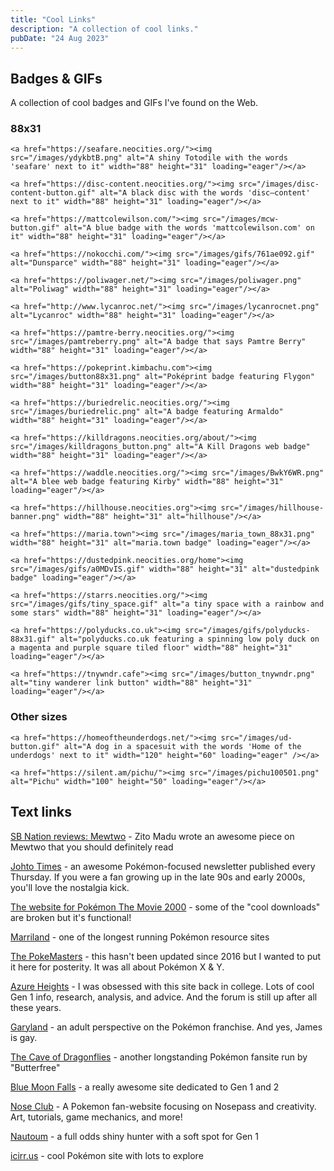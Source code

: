 ```yaml
---
title: "Cool Links"
description: "A collection of cool links."
pubDate: "24 Aug 2023"
---
```


## Badges & GIFs

A collection of cool badges and GIFs I've found on the Web.

### 88x31

<section class="badges">

	<a href="https://seafare.neocities.org/"><img src="/images/ydykbtB.png" alt="A shiny Totodile with the words 'seafare' next to it" width="88" height="31" loading="eager"/></a>

	<a href="https://disc-content.neocities.org/"><img src="/images/disc-content-button.gif" alt="A black disc with the words 'disc—content' next to it" width="88" height="31" loading="eager"/></a>

	<a href="https://mattcolewilson.com/"><img src="/images/mcw-button.gif" alt="A blue badge with the words 'mattcolewilson.com' on it" width="88" height="31" loading="eager"/></a>

	<a href="https://nokocchi.com/"><img src="/images/gifs/761ae092.gif" alt="Dunsparce" width="88" height="31" loading="eager"/></a>

	<a href="https://poliwager.net/"><img src="/images/poliwager.png" alt="Poliwag" width="88" height="31" loading="eager"/></a>

	<a href="http://www.lycanroc.net/"><img src="/images/lycanrocnet.png" alt="Lycanroc" width="88" height="31" loading="eager"/></a>

	<a href="https://pamtre-berry.neocities.org/"><img src="/images/pamtreberry.png" alt="A badge that says Pamtre Berry" width="88" height="31" loading="eager"/></a>

	<a href="https://pokeprint.kimbachu.com"><img src="/images/button88x31.png" alt="Poképrint badge featuring Flygon" width="88" height="31" loading="eager"/></a>

	<a href="https://buriedrelic.neocities.org/"><img src="/images/buriedrelic.png" alt="A badge featuring Armaldo" width="88" height="31" loading="eager"/></a>

	<a href="https://killdragons.neocities.org/about/"><img src="/images/killdragons_button.png" alt="A Kill Dragons web badge" width="88" height="31" loading="eager"/></a>

	<a href="https://waddle.neocities.org/"><img src="/images/BwkY6WR.png" alt="A blee web badge featuring Kirby" width="88" height="31" loading="eager"/></a>

	<a href="https://hillhouse.neocities.org"><img src="/images/hillhouse-banner.png" width="88" height="31" alt="hillhouse"/></a>

	<a href="https://maria.town"><img src="/images/maria_town_88x31.png" width="88" height="31" alt="maria.town badge" loading="eager"/></a>

	<a href="https://dustedpink.neocities.org/home"><img src="/images/gifs/a0MDvIS.gif" width="88" height="31" alt="dustedpink badge" loading="eager"/></a>

	<a href="https://starrs.neocities.org/"><img src="/images/gifs/tiny_space.gif" alt="a tiny space with a rainbow and some stars" width="88" height="31" loading="eager"/></a>

	<a href="https://polyducks.co.uk"><img src="/images/gifs/polyducks-88x31.gif" alt="polyducks.co.uk featuring a spinning low poly duck on a magenta and purple square tiled floor" width="88" height="31" loading="eager"/></a>

	<a href="https://tnywndr.cafe"><img src="/images/button_tnywndr.png" alt="tiny wanderer link button" width="88" height="31" loading="eager"/></a>
</section>

### Other sizes

<section class="badges">

	<a href="https://homeoftheunderdogs.net/"><img src="/images/ud-button.gif" alt="A dog in a spacesuit with the words 'Home of the underdogs' next to it" width="120" height="60" loading="eager" /></a>
	
	<a href="https://silent.am/pichu/"><img src="/images/pichu100501.png" alt="Pichu" width="100" height="50" loading="eager"/></a>

</section>

## Text links

[SB Nation reviews: Mewtwo](https://www.sbnation.com/2020/4/5/21201160/mewtwo-pokemon-movie-review) - Zito Madu wrote an awesome piece on Mewtwo that you should definitely read

[Johto Times](https://johto.substack.com/) - an awesome Pokémon-focused newsletter published every Thursday. If you were a fan growing up in the late 90s and early 2000s, you'll love the nostalgia kick.

[The website for Pokémon The Movie 2000](https://web.archive.org/web/20010801143201/http://p2kmovie.warnerbros.com/index1.html) - some of the "cool downloads" are broken but it's functional!

[Marriland](https://bulbapedia.bulbagarden.net/wiki/Marriland) - one of the longest running Pokémon resource sites

[The PokeMasters](https://www.pokemasters.net/) - this hasn't been updated since 2016 but I wanted to put it here for posterity. It was all about Pokémon X & Y.

[Azure Heights](https://www.math.miami.edu/~jam/azure/) - I was obsessed with this site back in college. Lots of cool Gen 1 info, research, analysis, and advice. And the forum is still up after all these years.

[Garyland](https://garyland.neocities.org/) - an adult perspective on the Pokémon franchise. And yes, James is gay.

[The Cave of Dragonflies](https://www.dragonflycave.com/) - another longstanding Pokémon fansite run by "Butterfree"

[Blue Moon Falls](https://bluemoonfalls.com/) - a really awesome site dedicated to Gen 1 and 2

[Nose Club](https://noseclub.bluwiikoon.art/index.shtml) - A Pokemon fan-website focusing on Nosepass and creativity. Art, tutorials, game mechanics, and more!

[Nautoum](https://www.youtube.com/channel/UCcGs4-D40PZVMjPYZsq0Bvw) - a full odds shiny hunter with a soft spot for Gen 1

[icirr.us](https://icirr.us/home) - cool Pokémon site with lots to explore
